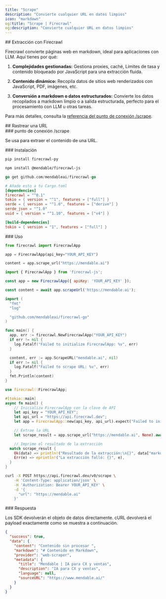 ```yaml
---
title: "Scrape"
description: "Convierte cualquier URL en datos limpios"
icon: "markdown"
og:title: "Scrape | Firecrawl"
og:description: "Convierte cualquier URL en datos limpios"
---
```


<div id="scraping-with-firecrawl">
  ## Extracción con Firecrawl
</div>

Firecrawl convierte páginas web en markdown, ideal para aplicaciones con LLM. Aquí tienes por qué:

1. **Complejidades gestionadas:**
   Gestiona proxies, caché, Límites de tasa y contenido bloqueado por JavaScript para una extracción fluida.

2. **Contenido dinámico:**
   Recopila datos de sitios web renderizados con JavaScript, PDF, imágenes, etc.

3. **Conversión a markdown o datos estructurados:**
   Convierte los datos recopilados a markdown limpio o a salida estructurada, perfecto para el procesamiento con LLM u otras tareas.

Para más detalles, consulta la [referencia del punto de conexión /scrape](https://docs.firecrawl.dev/api-reference/endpoint/scrape).

<div id="scrape-a-url">
  ## Rastrear una URL
</div>

<div id="scrape-endpoint">
  ### punto de conexión /scrape
</div>

Se usa para extraer el contenido de una URL.

<div id="installation">
  ### Instalación
</div>

<CodeGroup>

```bash Python
pip install firecrawl-py
```

```bash JavaScript
npm install @mendable/firecrawl-js
```

```go Go
go get github.com/mendableai/firecrawl-go
```

```toml Rust
# Añade esto a tu Cargo.toml
[dependencies]
firecrawl = "^0.1"
tokio = { version = "^1", features = ["full"] }
serde = { version = "^1.0", features = ["derive"] }
serde_json = "^1.0"
uuid = { version = "^1.10", features = ["v4"] }

[build-dependencies]
tokio = { version = "1", features = ["full"] }
```

</CodeGroup>

<div id="usage">
  ### Uso
</div>

<CodeGroup>

```python Python
from firecrawl import FirecrawlApp

app = FirecrawlApp(api_key="YOUR_API_KEY")

content = app.scrape_url("https://mendable.ai")
```

```JavaScript JavaScript
import { FirecrawlApp } from 'firecrawl-js';

const app = new FirecrawlApp({ apiKey: 'YOUR_API_KEY' });

const content = await app.scrapeUrl('https://mendable.ai');
```

```go Go
import (
  "fmt"
  "log"

  "github.com/mendableai/firecrawl-go"
)

func main() {
  app, err := firecrawl.NewFirecrawlApp("YOUR_API_KEY")
  if err != nil {
    log.Fatalf("Failed to initialize FirecrawlApp: %v", err)
  }

  content, err := app.ScrapeURL("mendable.ai", nil)
  if err != nil {
    log.Fatalf("Failed to scrape URL: %v", err)
  }
  fmt.Println(content)
}
```

```rust Rust
use firecrawl::FirecrawlApp;

#[tokio::main]
async fn main() {
    // Inicializa FirecrawlApp con la clave de API
    let api_key = "YOUR_API_KEY";
    let api_url = "https://api.firecrawl.dev";
    let app = FirecrawlApp::new(api_key, api_url).expect("Failed to initialize FirecrawlApp");

    // Extrae la URL
    let scrape_result = app.scrape_url("https://mendable.ai", None).await;

    // Imprime el resultado de la extracción
  match scrape_result {
    Ok(data) => println!("Resultado de la extracción:\n{}", data["markdown"]),
    Err(e) => eprintln!("La extracción falló: {}", e),
  }
}
```

```bash cURL
curl -X POST https://api.firecrawl.dev/v0/scrape \
    -H 'Content-Type: application/json' \
    -H 'Authorization: Bearer YOUR_API_KEY' \
    -d '{
      "url": "https://mendable.ai"
    }'
```

</CodeGroup>

<div id="response">
  ### Respuesta
</div>

Los SDK devolverán el objeto de datos directamente. cURL devolverá el payload exactamente como se muestra a continuación.

```json
{
  "success": true,
  "data": {
    "content": "Contenido sin procesar ",
    "markdown": "# Contenido en Markdown",
    "provider": "web-scraper",
    "metadata": {
      "title": "Mendable | IA para CX y ventas",
      "description": "IA para CX y ventas",
      "language": null,
      "sourceURL": "https://www.mendable.ai/"
    }
  }
}
```
